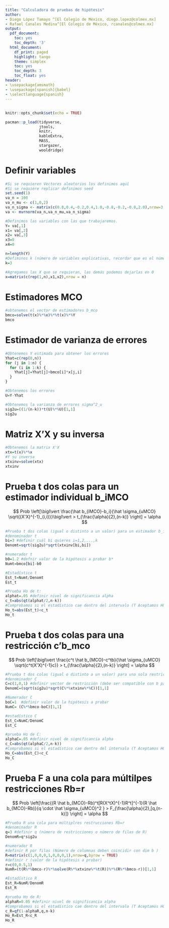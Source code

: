 ```yaml
---
title: "Calculadora de pruebas de hipótesis"
author:
- Diego López Tamayo ^[El Colegio de México, diego.lopez@colmex.mx]
- Rafael Canales Medina^[El Colegio de México, rcanales@colmex.mx]
output:
  pdf_document:
    toc: yes
    toc_depth: '3'
  html_document:
    df_print: paged
    highlight: tango
    theme: simplex
    toc: yes
    toc_depth: 3
    toc_float: yes
header:
- \usepackage{amsmath}
- \usepackage[spanish]{babel}
- \selectlanguage{spanish}
---
```

\renewcommand{\tablename}{Tabla} 
---

```r
knitr::opts_chunk$set(echo = TRUE)
```

```r
pacman::p_load(tidyverse,
               jtools,
               knitr,
               kableExtra,
               MASS,
               stargazer,
               wooldridge)
```

# Definir variables

```r
#Si se requieren Vectores aleatorios los definimos aquí
#Si se requiere replicar definimos seed
set.seed(1)
va_n = 100                 
va_n_mu <- c(1,0,2)          
va_n_sigma <- matrix(c(0.8,0.4,-0.2,0.4,1.0,-0.8,-0.2,-0.8,2.0),nrow=3,ncol=3)
va <- mvrnorm(va_n,va_n_mu,va_n_sigma)
```


```r
#Definimos las variables con las que trabajaremos.
Y= va[,1]
x1= va[,2]
x2= va[,3]
x3=0
x4=0

n=length(Y)
#Defiminos k (número de variables explicativas, recordar que es el número de Xs + constante)
k=3

#Agregamos las X que se requieran, las demás podemos dejarlas en 0
x=matrix(c(rep(1,n),x1,x2),nrow = n)
```

# Estimadores MCO
```r
#obtenemos el vector de estimadores b_mco
bmco=solve(t(x)%*%x)%*%t(x)%*%Y
bmco
```

# Estimador de varianza de errores

```r
#Obtenemos Y estimada para obtener los errores
Yhat=c(rep(0,n))
for (j in 1:n) {
  for (i in 1:k) {
    Yhat[j]=Yhat[j]+bmco[i]*x[j,i]
  }
}

#Obtenemos los errores
U=Y-Yhat

#Obtenemos la varianza de errores sigma^2_u
sig2u=((1/(n-k))*t(U)%*%U)[1,1]
sig2u
```

# Matriz X'X y su inversa

```r
#Obtenemos la matrix X'X
xtx=t(x)%*%x
#Y su inversa
xtxinv=solve(xtx)
xtxinv
```

#  Prueba t dos colas para un estimador individual b_iMCO

$$
Prob \left[\bigl\vert \frac{\hat b_{iMCO}-b_i}{\hat \sigma_{uMCO} \sqrt{(X'X)^{-1}_{i,i}}}\bigl\vert > t_{\frac{\alpha}{2},(n-k)}  \right] = \alpha
$$

```r
#Prueba t dos colas (igual o distinto a un valor) para un estimador b_iMCO
#denominador t
bi=3 #definir cuál bi quieres i=1,2,...,k
Denomt=sqrt(sig2u)*sqrt(xtxinv[bi,bi])

#numerador t
b0=1.2 #defnir valor de la hipótesis a probar b*
Numt=bmco[bi]-b0

#Estadístico t
Est_t=Numt/Denomt
Est_t
```
```r
#Prueba Ho de t:
alphat=.05 #definir nivel de significancia alpha
c_t=abs(qt(alphat/2,n-k))
#Comprobamos si el estadístico cae dentro del intervalo (T Aceptamos H0) (F Rechazamos H0)
Ho_t=abs(Est_t)<c_t
Ho_t
```

#  Prueba t dos colas para una restricción c'b_mco

$$
Prob \left[\bigl\vert \frac{c^t \hat b_{MCO}-c^tb}{\hat \sigma_{uMCO} \sqrt{c^t(X'X)^{-1}c}} > t_{\frac{\alpha}{2},(n-k)}  \right] = \alpha
$$

```r
#Prueba t dos colas (igual o distinto a un valor) para una sola restricción lineal c'b
#denominador C
C=c(1,0,1) #definir vector de restricción (debe ser compatible con b para el producto)
DenomC=(sqrt(sig2u)*sqrt(C%*%xtxinv%*%C))[1,1]

#Numerador C
boC=1  #definir valor de la hipótesis a probar
NumC= (C%*%bmco-boC)[1,1]

#estadístico C
Est_C=NumC/DenomC
Est_C
```
```r
#prueba Ho de C:
alphaC=.05 #definir nivel de significancia alpha
c_C=abs(qt(alphaC/2,n-k))
#Comprobamos si el estadístico cae dentro del intervalo (T Aceptamos H0) (F Rechazamos H0)
Ho_C=abs(Est_C)<c_C
Ho_C
```

#  Prueba F a una cola para múltilpes restricciones Rb=r

$$
Prob \left[\frac{(R \hat b_{MCO}-Rb)^t[R(X^tX)^{-1}R^t]^{-1}(R \hat b_{MCO}-Rb)}{q \cdot \hat \sigma_{uMCO}^2 } > F_{\frac{\alpha}{2},[q,(n-k)]} \right] = \alpha
$$

```r
#Prueba R una cola para múltiplres restrucciones Rb=r
#denominador R
q=3 #definir q (número de restricciones o número de filas de R)
DenomR=q*sig2u

#numerador R
#definir R por filas (Número de columnas deben coincidir con dim b )
R=matrix(c(1,0,0,0,1,0,0,0,1),nrow=q,byrow = TRUE) 
#definir r (valor de la hipótesis a probar)
r=c(0,0.5,1) 
NumR=(t(R%*%bmco-r)%*%solve(R%*%xtxinv%*%t(R))%*%(R%*%bmco-r))[1,1]

#Estadístico R
Est_R=NumR/DenomR
Est_R
```
```r
#prueba Ho de R:
alphaR=0.05 #definir nivel de significancia alpha
#Comprobamos si el estadístico cae dentro del intervalo (T Aceptamos H0) (F Rechazamos H0)
c_R=qf(1-alphaR,q,n-k)
Ho_R=Est_R<c_R
Ho_R
```


